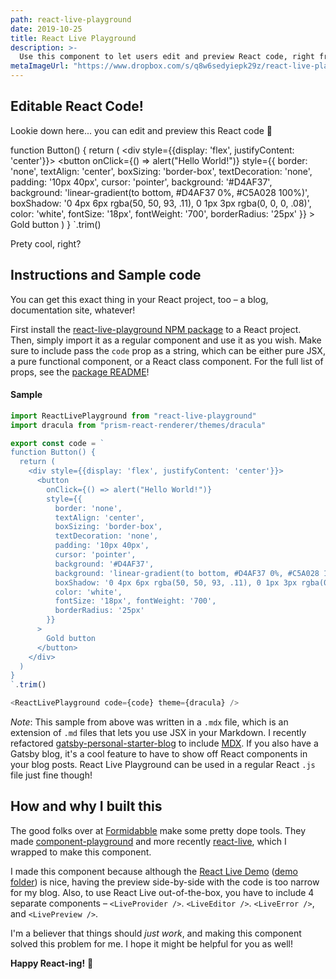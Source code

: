 ```yaml
---
path: react-live-playground
date: 2019-10-25
title: React Live Playground
description: >-
  Use this component to let users edit and preview React code, right from the browser page!
metaImageUrl: "https://www.dropbox.com/s/q8w6sedyiepk29z/react-live-play.jpg?raw=1"
---
```


## Editable React Code!

Lookie down here... you can edit and preview this React code 🤯


function Button() {
  return (
    <div style={{display: 'flex', justifyContent: 'center'}}>
      <button
        onClick={() => alert("Hello World!")}
        style={{
          border: 'none',
          textAlign: 'center',
          boxSizing: 'border-box',
          textDecoration: 'none',
          padding: '10px 40px',
          cursor: 'pointer',
          background: '#D4AF37',
          background: 'linear-gradient(to bottom, #D4AF37 0%, #C5A028 100%)',
          boxShadow: '0 4px 6px rgba(50, 50, 93, .11), 0 1px 3px rgba(0, 0, 0, .08)',
          color: 'white',
          fontSize: '18px', fontWeight: '700',
          borderRadius: '25px'
        }}
      >
        Gold button
      </button>
    </div>
  )
}
`.trim()

<div className="react-live-playground">
  <ReactLivePlayground code={code} theme={dracula} />
</div>

Prety cool, right?

## Instructions and Sample code

You can get this exact thing in your React project, too – a blog, documentation site, whatever!

First install the [react-live-playground NPM package](https://www.npmjs.com/package/react-live-playground) to a React project. Then, simply import it as a regular component and use it as you wish. Make sure to include pass the `code` prop as a string, which can be either pure JSX, a pure functional component, or a React class component. For the full list of props, see the [package README](https://github.com/thomaswang/react-live-playground#props)!

#### Sample

```js
import ReactLivePlayground from "react-live-playground"
import dracula from "prism-react-renderer/themes/dracula"

export const code = `
function Button() {
  return (
    <div style={{display: 'flex', justifyContent: 'center'}}>
      <button
        onClick={() => alert("Hello World!")}
        style={{
          border: 'none',
          textAlign: 'center',
          boxSizing: 'border-box',
          textDecoration: 'none',
          padding: '10px 40px',
          cursor: 'pointer',
          background: '#D4AF37',
          background: 'linear-gradient(to bottom, #D4AF37 0%, #C5A028 100%)',
          boxShadow: '0 4px 6px rgba(50, 50, 93, .11), 0 1px 3px rgba(0, 0, 0, .08)',
          color: 'white',
          fontSize: '18px', fontWeight: '700',
          borderRadius: '25px'
        }}
      >
        Gold button
      </button>
    </div>
  )
}
`.trim()

<ReactLivePlayground code={code} theme={dracula} />
```

_Note_: This sample from above was written in a `.mdx` file, which is an extension of `.md` files that lets you use JSX in your Markdown. I recently refactored [gatsby-personal-starter-blog](https://github.com/thomaswang/gatsby-personal-starter-blog/commit/2bef261cb22800ac3c05f9a2e78b6cb27db1a347) to include [MDX](https://mdxjs.com/). If you also have a Gatsby blog, it's a cool feature to have to show off React components in your blog posts. React Live Playground can be used in a regular React `.js` file just fine though!

## How and why I built this

The good folks over at [Formidabble](https://github.com/FormidableLabs) make some pretty dope tools. They made [component-playground](https://github.com/FormidableLabs/component-playground) and more recently [react-live](https://github.com/FormidableLabs/react-live), which I wrapped to make this component.

I made this component because although the [React Live Demo](https://react-live.netlify.com/) ([demo folder](https://github.com/FormidableLabs/react-live/tree/master/demo)) is nice, having the preview side-by-side with the code is too narrow for my blog. Also, to use React Live out-of-the-box, you have to include 4 separate components – `<LiveProvider />`. `<LiveEditor />`. `<LiveError />`, and `<LivePreview />`.

I'm a believer that things should _just work_, and making this component solved this problem for me. I hope it might be helpful for you as well!

**Happy React-ing!** 👻
